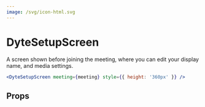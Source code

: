 ```yaml
---
image: /svg/icon-html.svg
---
```

# DyteSetupScreen

A screen shown before joining the meeting, where you can edit your display name,
and media settings.

```jsx
<DyteSetupScreen meeting={meeting} style={{ height: '360px' }} />
```

## Props

<PropsTable of="dyte-setup-screen" />
